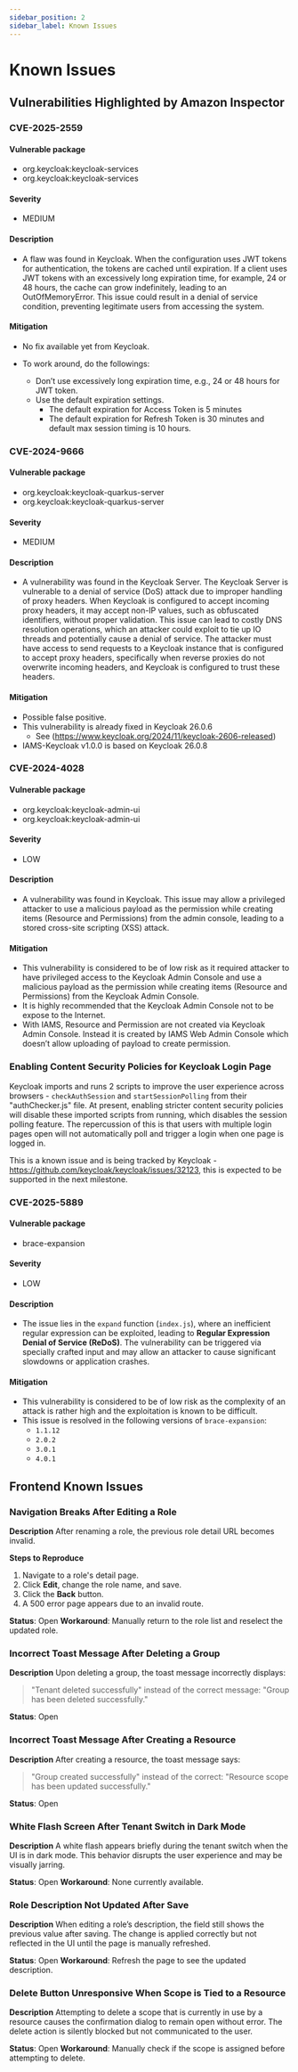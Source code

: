```yaml
---
sidebar_position: 2
sidebar_label: Known Issues
---
```


# Known Issues

## Vulnerabilities Highlighted by Amazon Inspector

### CVE-2025-2559

#### Vulnerable package
* org.keycloak:keycloak-services
* org.keycloak:keycloak-services

#### Severity
* MEDIUM

#### Description

* A flaw was found in Keycloak. When the configuration uses JWT tokens for authentication, the tokens are cached until expiration. 
    If a client uses JWT tokens with an excessively long expiration time, for example, 24 or 48 hours, the cache can grow indefinitely, 
    leading to an OutOfMemoryError. This issue could result in a denial of service condition, preventing legitimate users from accessing the system.

#### Mitigation

* No fix available yet from Keycloak.

* To work around, do the followings:
    * Don’t use excessively long expiration time, e.g., 24 or 48 hours for JWT token.
    * Use the default expiration settings.
        * The default expiration for Access Token is 5 minutes
        * The default expiration for Refresh Token is 30 minutes and default max session timing is 10 hours.


###	CVE-2024-9666

#### Vulnerable package
*	org.keycloak:keycloak-quarkus-server
*	org.keycloak:keycloak-quarkus-server

####	Severity
*	MEDIUM


#### Description
* A vulnerability was found in the Keycloak Server. The Keycloak Server is vulnerable to a denial of service (DoS) attack due to improper handling 
of proxy headers. When Keycloak is configured to accept incoming proxy headers, it may accept non-IP values, such as obfuscated identifiers, without 
proper validation. This issue can lead to costly DNS resolution operations, which an attacker could exploit to tie up IO threads and potentially cause 
a denial of service. The attacker must have access to send requests to a Keycloak instance that is configured to accept proxy headers, specifically when 
reverse proxies do not overwrite incoming headers, and Keycloak is configured to trust these headers.

#### Mitigation

* Possible false positive.
* This vulnerability is already fixed in Keycloak 26.0.6
    * See (https://www.keycloak.org/2024/11/keycloak-2606-released)
* IAMS-Keycloak v1.0.0 is based on Keycloak 26.0.8


###	CVE-2024-4028

####	Vulnerable package
*	org.keycloak:keycloak-admin-ui
*	org.keycloak:keycloak-admin-ui

####	Severity
*	LOW

####    Description
* A vulnerability was found in Keycloak. This issue may allow a privileged attacker to use a malicious payload as the permission while creating items 
(Resource and Permissions) from the admin console, leading to a stored cross-site scripting (XSS) attack.

####	Mitigation
* This vulnerability is considered to be of low risk as it required attacker to have privileged access to the Keycloak Admin Console and use a malicious 
payload as the permission while creating items (Resource and Permissions) from the Keycloak Admin Console.
* It is highly recommended that the Keycloak Admin Console not to be expose to the Internet.
* With IAMS, Resource and Permission are not created via Keycloak Admin Console. Instead it is created by IAMS Web Admin Console which doesn’t allow uploading of 
payload to create permission.

### Enabling Content Security Policies for Keycloak Login Page

Keycloak imports and runs 2 scripts to improve the user experience across browsers - `checkAuthSession` and `startSessionPolling` from their "authChecker.js" file.
At present, enabling stricter content security policies will disable these imported scripts from running, which disables the session polling feature. The
repercussion of this is that users with multiple login pages open will not automatically poll and trigger a login when one page is logged in.

This is a known issue and is being tracked by Keycloak - https://github.com/keycloak/keycloak/issues/32123, this is expected to be supported in the next milestone.

### CVE-2025-5889

#### Vulnerable package
*	brace-expansion

####	Severity
*	LOW

#### Description
* The issue lies in the `expand` function (`index.js`), where an inefficient regular expression can be exploited, leading to **Regular Expression Denial of Service (ReDoS)**. 
The vulnerability can be triggered via specially crafted input and may allow an attacker to cause significant slowdowns or application crashes.

#### Mitigation

* This vulnerability is considered to be of low risk as the complexity of an attack is rather high and the exploitation is known to be difficult.
* This issue is resolved in the following versions of `brace-expansion`:
    - `1.1.12`
    - `2.0.2`
    - `3.0.1`
    - `4.0.1`

## Frontend Known Issues

### Navigation Breaks After Editing a Role

**Description**
After renaming a role, the previous role detail URL becomes invalid.

**Steps to Reproduce**
1. Navigate to a role's detail page.
2. Click **Edit**, change the role name, and save.
3. Click the **Back** button.
4. A 500 error page appears due to an invalid route.

**Status**: Open
**Workaround**: Manually return to the role list and reselect the updated role.

### Incorrect Toast Message After Deleting a Group
**Description**
Upon deleting a group, the toast message incorrectly displays:

> "Tenant deleted successfully"
> instead of the correct message:
> "Group has been deleted successfully."

**Status**: Open

### Incorrect Toast Message After Creating a Resource
**Description**
After creating a resource, the toast message says:

> "Group created successfully"
> instead of the correct:
> "Resource scope has been updated successfully."

**Status**: Open

### White Flash Screen After Tenant Switch in Dark Mode
**Description**
A white flash appears briefly during the tenant switch when the UI is in dark mode. This behavior disrupts the user experience and may be visually jarring.

**Status**: Open
**Workaround**: None currently available.

### Role Description Not Updated After Save
**Description**
When editing a role’s description, the field still shows the previous value after saving. The change is applied correctly but not reflected in the UI until the page is manually refreshed.

**Status**: Open
**Workaround**: Refresh the page to see the updated description.

### Delete Button Unresponsive When Scope is Tied to a Resource
**Description**
Attempting to delete a scope that is currently in use by a resource causes the confirmation dialog to remain open without error. The delete action is silently blocked but not communicated to the user.

**Status**: Open
**Workaround**: Manually check if the scope is assigned before attempting to delete.

